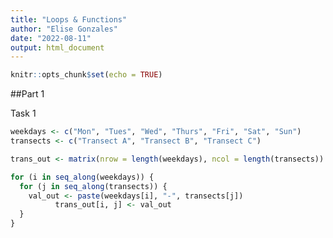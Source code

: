 ```yaml
---
title: "Loops & Functions"
author: "Elise Gonzales"
date: "2022-08-11"
output: html_document
---
```


```r
knitr::opts_chunk$set(echo = TRUE)
```

##Part 1

Task 1
```r
weekdays <- c("Mon", "Tues", "Wed", "Thurs", "Fri", "Sat", "Sun")
transects <- c("Transect A", "Transect B", "Transect C")

trans_out <- matrix(nrow = length(weekdays), ncol = length(transects))

for (i in seq_along(weekdays)) {
  for (j in seq_along(transects)) {
    val_out <- paste(weekdays[i], "-", transects[j])
          trans_out[i, j] <- val_out
  }
}
```

